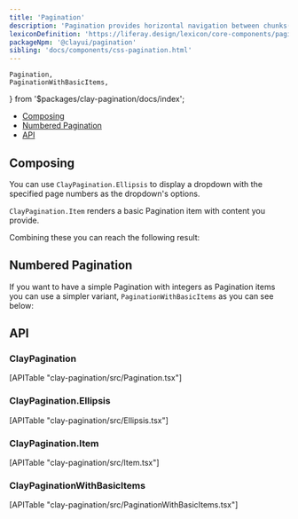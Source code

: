 ```yaml
---
title: 'Pagination'
description: 'Pagination provides horizontal navigation between chunks(pages) of a dataset.'
lexiconDefinition: 'https://liferay.design/lexicon/core-components/pagination/'
packageNpm: '@clayui/pagination'
sibling: 'docs/components/css-pagination.html'
---
```


	Pagination,
	PaginationWithBasicItems,
} from '$packages/clay-pagination/docs/index';

<div class="nav-toc-absolute">
<div class="nav-toc">

-   [Composing](#composing)
-   [Numbered Pagination](#numbered-pagination)
-   [API](#api)

</div>
</div>

## Composing

You can use `ClayPagination.Ellipsis` to display a dropdown with the specified page numbers as the dropdown's options.

`ClayPagination.Item` renders a basic Pagination item with content you provide.

Combining these you can reach the following result:

<Pagination />

## Numbered Pagination

If you want to have a simple Pagination with integers as Pagination items you can use a simpler variant, `PaginationWithBasicItems` as you can see below:

<PaginationWithBasicItems />

## API

### ClayPagination

<div>[APITable "clay-pagination/src/Pagination.tsx"]</div>

### ClayPagination.Ellipsis

<div>[APITable "clay-pagination/src/Ellipsis.tsx"]</div>

### ClayPagination.Item

<div>[APITable "clay-pagination/src/Item.tsx"]</div>

### ClayPaginationWithBasicItems

<div>[APITable "clay-pagination/src/PaginationWithBasicItems.tsx"]</div>
